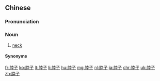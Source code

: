 ==Chinese==
{{zh-forms}}

===Pronunciation===
{{zh-pron
|m=bózi
|c=but6 zi2
|j=bah5 zeh
|ma=y
|cat=n
}}

===Noun===
{{zh-noun}}

# [[neck]]

====Synonyms====
{{zh-dial}}

{{zh-cat|Elementary}}

[[fr:脖子]]
[[ko:脖子]]
[[lt:脖子]]
[[li:脖子]]
[[hu:脖子]]
[[mg:脖子]]
[[nl:脖子]]
[[ja:脖子]]
[[chr:脖子]]
[[uk:脖子]]
[[zh:脖子]]